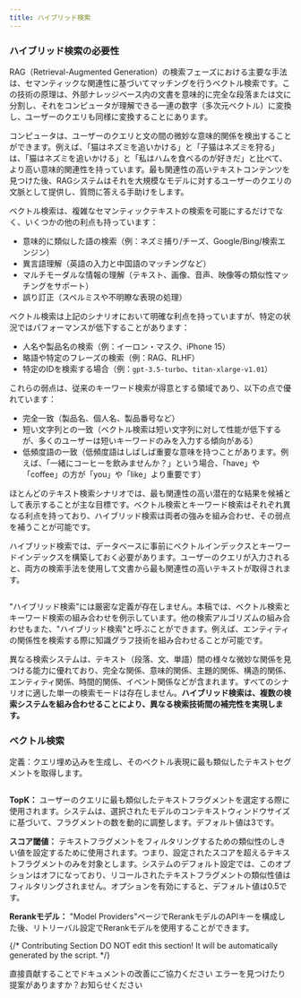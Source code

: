 ```yaml
---
title: ハイブリッド検索
---
```



### ハイブリッド検索の必要性

RAG（Retrieval-Augmented Generation）の検索フェーズにおける主要な手法は、セマンティックな関連性に基づいてマッチングを行うベクトル検索です。この技術の原理は、外部ナレッジベース内の文書を意味的に完全な段落または文に分割し、それをコンピュータが理解できる一連の数字（多次元ベクトル）に変換し、ユーザーのクエリも同様に変換することにあります。

コンピュータは、ユーザーのクエリと文の間の微妙な意味的関係を検出することができます。例えば、「猫はネズミを追いかける」と「子猫はネズミを狩る」は、「猫はネズミを追いかける」と「私はハムを食べるのが好きだ」と比べて、より高い意味的関連性を持っています。最も関連性の高いテキストコンテンツを見つけた後、RAGシステムはそれを大規模なモデルに対するユーザーのクエリの文脈として提供し、質問に答える手助けをします。

ベクトル検索は、複雑なセマンティックテキストの検索を可能にするだけでなく、いくつかの他の利点も持っています：

* 意味的に類似した語の検索（例：ネズミ捕り/チーズ、Google/Bing/検索エンジン）
* 異言語理解（英語の入力と中国語のマッチングなど）
* マルチモーダルな情報の理解（テキスト、画像、音声、映像等の類似性マッチングをサポート）
* 誤り訂正（スペルミスや不明瞭な表現の処理）

ベクトル検索は上記のシナリオにおいて明確な利点を持っていますが、特定の状況ではパフォーマンスが低下することがあります：

* 人名や製品名の検索（例：イーロン・マスク、iPhone 15）
* 略語や特定のフレーズの検索（例：RAG、RLHF）
* 特定のIDを検索する場合（例：`gpt-3.5-turbo`、`titan-xlarge-v1.01`）

これらの弱点は、従来のキーワード検索が得意とする領域であり、以下の点で優れています：

* 完全一致（製品名、個人名、製品番号など）
* 短い文字列との一致（ベクトル検索は短い文字列に対して性能が低下するが、多くのユーザーは短いキーワードのみを入力する傾向がある）
* 低頻度語の一致（低頻度語はしばしば重要な意味を持つことがあります。例えば、「一緒にコーヒーを飲みませんか？」という場合、「have」や「coffee」の方が「you」や「like」より重要です）

ほとんどのテキスト検索シナリオでは、最も関連性の高い潜在的な結果を候補として表示することが主な目標です。ベクトル検索とキーワード検索はそれぞれ異なる利点を持っており、ハイブリッド検索は両者の強みを組み合わせ、その弱点を補うことが可能です。

ハイブリッド検索では、データベースに事前にベクトルインデックスとキーワードインデックスを構築しておく必要があります。ユーザーのクエリが入力されると、両方の検索手法を使用して文書から最も関連性の高いテキストが取得されます。

<img
src="https://assets-docs.dify.ai/dify-enterprise-mintlify/jp/learn-more/extended-reading/retrieval-augment/16818764adc7c9e7bfbe4be8fb3fd6ee.png"
className="mx-auto"
alt=""
/>

"ハイブリッド検索"には厳密な定義が存在しません。本稿では、ベクトル検索とキーワード検索の組み合わせを例示しています。他の検索アルゴリズムの組み合わせもまた、"ハイブリッド検索"と呼ぶことができます。例えば、エンティティの関係性を検索する際に知識グラフ技術を組み合わせることが可能です。

異なる検索システムは、テキスト（段落、文、単語）間の様々な微妙な関係を見つける能力に優れており、完全な関係、意味的関係、主題的関係、構造的関係、エンティティ関係、時間的関係、イベント関係などが含まれます。すべてのシナリオに適した単一の検索モードは存在しません。**ハイブリッド検索は、複数の検索システムを組み合わせることにより、異なる検索技術間の補完性を実現します。**

### ベクトル検索

定義：クエリ埋め込みを生成し、そのベクトル表現に最も類似したテキストセグメントを取得します。

<img
src="https://assets-docs.dify.ai/dify-enterprise-mintlify/jp/learn-more/extended-reading/retrieval-augment/d9f6c540579ffa7833c8e8fecab13470.png"
className="mx-auto"
alt=""
/>

**TopK：** ユーザーのクエリに最も類似したテキストフラグメントを選定する際に使用されます。システムは、選択されたモデルのコンテキストウィンドウサイズに基づいて、フラグメントの数を動的に調整します。デフォルト値は3です。

**スコア閾値：** テキストフラグメントをフィルタリングするための類似性のしきい値を設定するために使用されます。つまり、設定されたスコアを超えるテキストフラグメントのみを対象とします。システムのデフォルト設定では、このオプションはオフになっており、リコールされたテキストフラグメントの類似性値はフィルタリングされません。オプションを有効にすると、デフォルト値は0.5です。

**Rerankモデル：** "Model Providers"ページでRerankモデルのAPIキーを構成した後、リトリーバル設定でRerankモデルを使用することができます。

{/*
Contributing Section
DO NOT edit this section!
It will be automatically generated by the script.
*/}

<CardGroup cols="2">
    <Card
        title="このページを編集する"
        icon="pen-to-square"
        href="https://github.com/langgenius/dify-docs-mintlify/edit/main/ja-jp/learn-more/extended-reading/retrieval-augment/hybrid-search.mdx"
    >
        直接貢献することでドキュメントの改善にご協力ください
    </Card>
    <Card
        title="問題を報告する"
        icon="github"
        href="https://github.com/langgenius/dify-docs-mintlify/issues/new?title=ドキュメントの問題%3A%20d-sea&body=%23%23%20問題の説明%0A%3C%21--%20発見した問題について簡単に説明してください%20--%3E%0A%0A%23%23%20ページリンク%0Ahttps%3A%2F%2Fgithub.com%2Flanggenius%2Fdify-docs-mintlify%2Fblob%2Fmain%2Fja-jp/learn-more/extended-reading/retrieval-augment%2Fhybrid-search.mdx%0A%0A%23%23%20提案される変更%0A%3C%21--%20特定の変更案がある場合は、ここで説明してください%20--%3E%0A%0A%3C%21--%20ドキュメントの品質向上にご協力いただきありがとうございます！%20--%3E"
    >
        エラーを見つけたり提案がありますか？お知らせください
    </Card>
</CardGroup>
